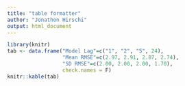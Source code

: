 ```yaml
---
title: "table formatter"
author: "Jonathon Hirschi"
output: html_document
---
```


```r
library(knitr)
tab <- data.frame("Model Lag"=c("1", "2", "5", 24),
                  "Mean RMSE"=c(2.97, 2.91, 2.87, 2.74),
                  "SD RMSE"=c(2.00, 2.00, 2.00, 1.70),
                  check.names = F)
knitr::kable(tab)
```

